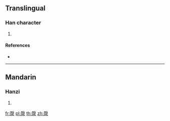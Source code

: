 {{character info/new}}
==Translingual==

===Han character===
{{Han char|rn=85|rad=水|as=11|sn=14|four=47232|canj=GEE}}

# {{defn|Han|sort=水11}}

====References====
* {{Han ref|kx=0644.200|dkj=18100|dj=1052.040|hdz=31711.140|uh=6F00|ud=28416|bh=E653|bd=58963}}

----

==Mandarin==

===Hanzi===
{{cmn-hanzi|pin=[[biāo]] ([[biao1]]), [[piǎo]] ([[piao3]]), [[piào]] ([[piao4]]), [[qìng]] ([[qing4]])|wg=piao<sup>1</sup>, p'iao<sup>3</sup>, p'iao<sup>4</sup>, ch'ing<sup>4</sup>}}

# {{defn|lang=cmn|sort=水11}}

[[fr:漀]]
[[pl:漀]]
[[th:漀]]
[[zh:漀]]